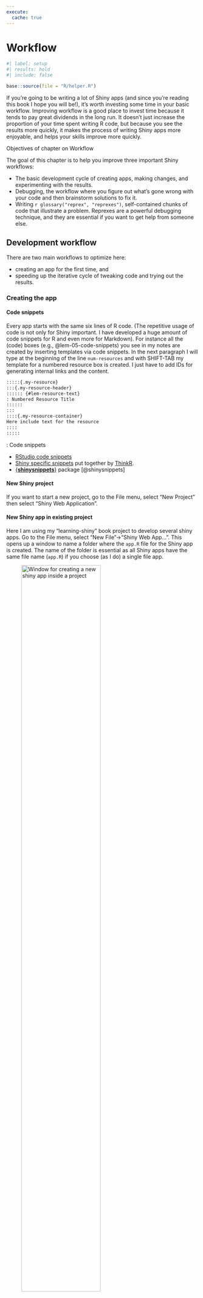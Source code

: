 ```yaml
---
execute:
  cache: true
---
```


# Workflow {#sec-chap05}

```r
#| label: setup
#| results: hold
#| include: false

base::source(file = "R/helper.R")

```

If you’re going to be writing a lot of Shiny apps (and since you’re
reading this book I hope you will be!), it’s worth investing some time
in your basic workflow. Improving workflow is a good place to invest
time because it tends to pay great dividends in the long run. It doesn’t
just increase the proportion of your time spent writing R code, but
because you see the results more quickly, it makes the process of
writing Shiny apps more enjoyable, and helps your skills improve more
quickly.

:::::: {#obj-chap05}
::::: my-objectives
::: my-objectives-header
Objectives of chapter on Workflow
:::

::: my-objectives-container
The goal of this chapter is to help you improve three important Shiny
workflows:

-   The basic development cycle of creating apps, making changes, and
    experimenting with the results.
-   Debugging, the workflow where you figure out what’s gone wrong with
    your code and then brainstorm solutions to fix it.
-   Writing `r glossary("reprex", "reprexes")`, self-contained chunks of
    code that illustrate a problem. Reprexes are a powerful debugging
    technique, and they are essential if you want to get help from
    someone else.
:::
:::::
::::::

## Development workflow

There are two main workflows to optimize here:

-   creating an app for the first time, and
-   speeding up the iterative cycle of tweaking code and trying out the
    results.

### Creating the app

#### Code snippets

Every app starts with the same six lines of R code. (The repetitive
usage of code is not only for Shiny important. I have developed a huge
amount of code snippets for R and even more for Markdown). For instance
all the (code) boxes (e.g., @lem-05-code-snippets) you see in my notes
are created by inserting templates via code snippets. In the next
paragraph I will type at the beginning of the line `num-resources` and
with SHIFT-TAB my template for a numbered resource box is created. I
just have to add IDs for generating internal links and the content.

``` markdown
:::::{.my-resource}
:::{.my-resource-header}
:::::: {#lem-resource-text}
: Numbered Resource Title
::::::
:::
::::{.my-resource-container}
Here include text for the resource
::::
:::::
```

:::::: my-resource
:::: my-resource-header
::: {#lem-05-code-snippets}
: Code snippets
:::
::::

::: my-resource-container
-   [RStudio code
    snippets](https://support.rstudio.com/hc/en-us/articles/204463668-Code-Snippets)
-   [Shiny specific
    snippets](https://github.com/ThinkR-open/shinysnippets) put together
    by [ThinkR](https://github.com/ThinkR-open).
-   [{**shinysnippets**}](https://thinkr-open.github.io/shinysnippets/)
    package [@shinysnippets]
:::
::::::

#### New Shiny project

If you want to start a new project, go to the File menu, select “New
Project” then select “Shiny Web Application”.

#### New Shiny app in existing project

Here I am using my "learning-shiny" book project to develop several
shiny apps. Go to the File menu, select "New File"-\>"Shiny Web App…".
This opens up a window to name a folder where the `app.R` file for the
Shiny app is created. The name of the folder is essential as all Shiny
apps have the same file name (`app.R`) if you choose (as I do) a single
file app.

![Window for creating a new shiny app inside a
project](img/new-shiny-app-min.png){#fig-05-01
fig-alt="alt-text" fig-align="center" width="70%"}

#### New shinylive code chunk

Here in this book I am predominantly using the {**shinylive**} package.
Therefore I have prepared another markdown snippet.

```` markdown
:::{.column-page}

:::::{.my-r-code}
:::{.my-r-code-header}
:::::: {#cnj-ID-text}
: Numbered R Code Title
::::::
:::
::::{.my-r-code-container}
```shinylive-r
#| standalone: true
#| viewerHeight: 300
#| components: [editor, viewer]
#| layout: vertical

library(shiny)

start coding here
```
::::
:::::

:::
````

### Seeing the changes

I knew about the shortcut `CMD-SHIFT-ENTER` for running the current code
chunk. I didn't know that the same shortcut could be used for the shiny
app. But it is a sensible generalization. What else is a shiny app as
one (big) code chunk?

I didn't know nothing about background jobs except that it is invoked by
rendering the Quarto file. Actually I don't know if it is still
necessary to invoke the procedure described in [Shiny apps in background
jobs](https://github.com/sol-eng/background-jobs/tree/main/shiny-job).
The reason is that Shiny will run in the background if I enter the
shortcut CMD-SHIFT-ENTER inside the Shiny app script.

There is some small change about the workflow as described in the
section "Seeing your changes" in chapter 5 of the [website of the
Mastering Shiny book](https://mastering-shiny.org/action-workflow.html).
Instead of "Write some code and press Cmd/Ctrl + S to save the file." it
works for me with "Write some code and press Cmd/Ctrl-Shift-Enter to
save and run the reloaded changed file."

:::::: my-procedure
:::: my-procedure-header
::: {#prp-05-shiny-background-job}
: Shiny background job
:::
::::

::: my-procedure-container
1.  Write some code and press Cmd/Ctrl-Shift-Enter.
2.  Interactively experiment.
3.  Go to 1.
:::
::::::

The chief disadvantage of this technique is that it’s considerably
harder to debug because the app is running in a separate process.

But the general procedure to start background jobs inside the RStudio
environment is very valuable for me. I could use background workflows
with lengthy rendering procedures of my Quarto note books.

:::::: my-resource
:::: my-resource-header
::: {#lem-05-background-jobs}
: Background jobs in the RStudio `r glossary("IDEx", "IDE")`
:::
::::

::: my-resource-container
-   [Local Job Environment
    Options](https://github.com/sol-eng/background-jobs/tree/main/shiny-job)
-   [RStudio Background Jobs](https://posit.co/blog/rstudio-1-2-jobs/)
:::
::::::

::: callout-important
To call the procedure in @prp-05-shiny-background-job you have to tick
the option "In Background Job" in the "Run App"-button (see @fig-05-02).
(You see this window only in inside the script of the Shiny app.)
:::

### Controlling the view

There are three options (see @fig-05-02):

1.  **Run in Window** open the app in a pop-out RStudio window. This has
    the interesting side effect, that it always open an new tab if the
    Shiny app is run again. This is nice for comparing different
    version. If you have a second screen you can move the window out of
    the code view and display both app code and app result at the same
    time.
2.  **Run in Viewer Pane** opens the app in the RStudio viewer pane
    (usually located on the right hand (bottom) side of the
    `r glossary("IDEx", "IDE")`. It’s useful for smaller apps because
    you can see it at the same time as you run your app code.
3.  **Run External**" opens the app in your usual web browser. It’s
    useful for larger apps and when you want to see what your app looks
    like in the context that most users will experience it. Again you
    can look at both (Code and running app)at the same time with a
    second display. (But I prefer the large main screen changing between
    RStudio and browser with shortcuts.)

![The run app button allows you to choose if the app runs in the console
or as background job and how the running app will be
shown](img/run-app-window-min.png){#fig-05-02
fig-alt="alt-text" fig-align="center" width="30%"}

With an external browser window there are is one observation I made: If
you shut down the background job or restart R then the browser window is
invalidated and running the app again will open a new tab in your
browser. This is contrast to rendering a Quarto document showing in an
external browser window. Closing this window will not show the new
results in a new browser window. You have to restart R, then RStudio
will open a new browser window after the rendering process is finished.

## Debugging

There are three main cases of problems which we’ll discuss below:

1.  **Unexpected error**: This is the easiest case, because you’ll get a
    traceback which allows you to figure out exactly where the error
    occurred. Once you’ve identified the problem, you’ll need to
    systematically test your assumptions until you find a difference
    between your expectations and reality. The interactive debugger is a
    powerful assistant for this process.
2.  **Incorrect value**: You don’t get any errors, but some value is
    incorrect. Here, you’ll need to use the interactive debugger, along
    with your investigative skills to track down the root cause.
3.  **Shiny does not update correctly**: All the values are correct, but
    they’re not updated when you expect. This is the most challenging
    problem because it’s unique to Shiny, so you can’t take advantage of
    your existing R debugging skills.

### Talk by Jenny Brian {#sec-05-talk-jeyy-brian}

I am relatively unexperienced with R debugging. So I started with the
Jenny Bryan's talk. What follows is short summary of the talk:

:::::: my-procedure
:::: my-procedure-header
::: {#prp-04-debugging}
: General debugging procedures following the Jenny Brian video lecture
:::
::::

::: my-procedure-container
There are three general procedures:

1.  **Restart R** very often and if it stuck restart RStudio. As a last
    resort you could also start your computer. This cleans all hanging
    cached variables or hanging processes. (This process I have already
    standard behavior for me.)
2.  **Reprex**: Learn how to communicate for help with *minimal*
    `r glossary("reprex", "reprexes.")` I am already used reprexes. It
    is a challenge but very useful, sometimes I have solved the problem
    on my own during the process of creating a minmal reprex.
3.  **Debugging**: There are three different general aspects:
    1.  `back::traceback()`, `last_trace::rlang()` is like reading a
        death certificate. `back::traceback()` is to be read from bottom
        to top; `last_trace::rlang()` is easier to read from top to
        bottom and has a nested view.
    2.  `base::options(error = utils::recover)`: This is like a
        post-mortem autopsy. This function allows the user to browse
        directly on any of the currently active function calls, and is
        suitable as an error option. When called, recover prints the
        list of current calls, and prompts the user to select one of
        them. The standard R browser is then invoked from the
        corresponding environment; the user can type ordinary R language
        expressions to be evaluated in that environment such as:
        `utils::ls.str()`.
    3.  `base::browser()` statement (or in RStudio a break point)
        written into the appropriate place of the code, general at the
        start of a function. This is like a reanimation. Stopping
        debugging with `Q` (Alternatives are `base::debug()` with
        `base::undebug()`, `base::debugonce()` or in RStudio choose
        `Stop Debugging` from the Debug menu or type the shortcut
        `Shift-F8`).
:::
::::::

RStudio has a very handy starting debugging feature where you choose to
hide the traceback or to rerun it with debug.

![RStudio debugging feature: Slide from Jenny Brian's video
talk](img/jenny-brian-rstudio-debugging-min.png){#fig-05-03
fig-alt="alt-text" fig-align="center" width="100%"}

::: {#tip-05-debugging-jenny-brian .callout-tip}
###### Deter next error

As debugging is intimidating Jenny Bryan recommends at the end of her
talk three debugging learning strategies:

1.  Reserve a time box for debugging (e.g. 10-15 min) for the next error
    I can't find immediately. If you haven't resolved the issue return
    back to your used procedures. (This is easy to apply and I will try
    it the next time.)
2.  Prepare for the unexpected future by using the {**testthat**}
    package. It supports a testing framework for R that integrates with
    your existing 'workflow'.
3.  Automate your check with `R CMD` check and `testthat::test_check()`
4.  Use Github continuous integration
:::

Only the first tip is at the moment for me easy to apply. Of the other
three strategies I have already heard, but they are at the moment in my
daily work behavior with R difficult to include. I will try them out
when I return to develop an R package for general use.

### Tracebacks in Shiny

You can’t use traceback() in Shiny because you can’t run code while an
app is running. Instead, Shiny will automatically print the traceback
for you.

::::::: my-r-code
:::: my-r-code-header
::: {#cnj-05-shiny-traceback}
: Example: Traceback in {**shiny**}
:::
::::

:::: my-r-code-container
::: {#lst-05-shiny-traceback}
```r
#| label: shiny-traceback
#| eval: false

library(shiny)

f <- function(x) g(x)
g <- function(x) h(x)
h <- function(x) x * 2

ui <- fluidPage(
  selectInput("n", "N", 1:10),
  plotOutput("plot")
)
server <- function(input, output, session) {
  output$plot <- renderPlot({
    n <- f(input$n)
    plot(head(cars, n))
  }, res = 96)
}
shinyApp(ui, server)

```

An example of Shiny traceback
:::

The following error message is faked (copied from a live shiny app),
because it does not work with {**shinylive**}. {**shinylive**} produces
just the same message as inside the app:

`Error: non-numeric argument to binary operator`

``` markdown
Warning: Error in *: non-numeric argument to binary operator
  178: g […/app.R#4]
  177: f […/app.R#3]
  176: renderPlot […/app.R#13]
  174: func
  134: drawPlot
  120: <reactive:plotObj>
  100: drawReactive
   87: renderFunc
   86: output$plot
    1: shiny::runApp
```

I have the first three line edited so that they do not reveal my
internal directory organisation.
::::
:::::::

To understand what’s going on we again start by flipping it upside down,
so you can see the sequence of calls in the order they appear:

``` markdown
    1: shiny::runApp
   86: output$plot
   87: renderFunc
  100: drawReactive
  120: <reactive:plotObj>
  134: drawPlot
  174: func
  176: renderPlot […/app.R#13]
  177: f […/app.R#3]
  178: g […/app.R#4]
```

There are three basic parts to the call stack:

1.  **Starting the app**: The first few calls start the app. In this
    case, you just see `shiny::runApp()`, but depending on how you start
    the app, you might see something more complicated. For example, if
    you called `base::source()` to run the app, you might see this:

``` markdown
1: source
3: print.shiny.appobj
5: runApp
```

In general, you can ignore anything before the first `runApp()`; this is
just the setup code to get the app running.

2.  **Reactive expression**: Next, you’ll see some internal Shiny code
    in charge of calling the reactive expression:

``` markdown
   86: output$plot
   87: renderFunc
  100: drawReactive
  120: <reactive:plotObj>
  134: drawPlot
  174: func
```

Here, spotting `output$plot` is really important — that tells which of
your reactives (plot) is causing the error. The next few functions are
internal, and you can ignore them.

3.  **Actual code**: Finally, at the very bottom, you’ll see the code
    that you have written:

``` markdown
  176: renderPlot […/app.R#13]
  177: f […/app.R#3]
  178: g […/app.R#4]
```

This is the code called inside of `renderPlot()`. You can tell you
should pay attention here because of the file path and line number; this
lets you know that it’s your code.

::: callout-warning
If you get an error in your app but don’t see a traceback then make sure
that you’re running the app using `Cmd/Ctrl + Shift + Enter` (or if not
in RStudio, calling `runApp()`), and that you’ve saved the file that
you’re running it from. Other ways of running the app don’t always
capture the information necessary to make a traceback.
:::

### The interactive debugger {#sec-05-interactive-debugger}

Once you’ve located the source of the error and want to figure out
what’s causing it, the most powerful tool you have at your disposal is
the interactive debugger. The debugger pauses execution and gives you an
interactive R console where you can run any code to figure out what’s
gone wrong. There are two ways to launch the debugger:

1.  **browser() function call**: Add a call to `base::browser()` in your
    source code. This is the standard R way of launching the interactive
    debugger, and will work however you’re running Shiny. The advantage
    of `browser()` is that because it’s R code, you can make it
    conditional by combining it with an `if` statement. This allows you
    to launch the debugger only for problematic inputs.

``` markdown
if (input$value == "a") {
  browser()
}
# Or maybe
if (my_reactive() < 0) {
  browser()
}
```

2.  **RStudio breakpoint**: Add an RStudio breakpoint by clicking to the
    left of the line number. You can remove the breakpoint by clicking
    on the red circle. The advantage of breakpoints is that they’re not
    code, so you never have to worry about accidentally checking them
    into your version control system.

![Setting a breakpoint in
RStudio](img/breakpoint-debugger-min.png){#fig-05-04
fig-alt="alt-text" fig-align="center" width="70%"}

If you’re using RStudio, the toolbar in @fig-05-05 will appear at the
top of the console when you’re in the debugger. The toolbar is an easy
way to remember the debugging commands that are now available to you.
They’re also available outside of RStudio; you’ll just need to remember
the one letter command to activate them. The three most useful commands
are:

-   **Next (press n)**: executes the next step in the function. Note
    that if you have a variable named `n`, you’ll need to use `print(n)`
    to display its value.
-   **Continue (press c)**: leaves interactive debugging and continues
    regular execution of the function. This is useful if you’ve fixed
    the bad state and want to check that the function proceeds
    correctly.
-   **Stop (press Q)**: stops debugging, terminates the function, and
    returns to the global workspace. Use this once you’ve figured out
    where the problem is, and you’re ready to fix it and reload the
    code.

![RStudio's debugging scenario: Waiting at the breakpoint, involing the
debugger](img/invoke-debugger-min.png){#fig-05-05
fig-alt="alt-text" fig-align="center" width="70%"}

As well as stepping through the code line-by-line using these tools,
you’ll also write and run a bunch of interactive code to track down
what’s going wrong. Debugging is the process of systematically comparing
your expectations to reality until you find the mismatch. If you’re new
to debugging in R, you might want to read the [Debugging chapter of
“Advanced R”](https://adv-r.hadley.nz/debugging.html) to learn some
general techniques.

:::::: my-resource
:::: my-resource-header
::: {#lem-05-debugging}
: Debugging
:::
::::

::: my-resource-container
I have collected some resources for interactive debugging in R.

-   Jenny Bryan video keynote at the rstudio::conf(2020): “[Object of
    type ‘closure’ is not
    subsettable](https://posit.co/resources/videos/object-of-type-closure-is-not-subsettable/)”.[^05-workflow-1]
-   Jenny Bryan [Additional material and links from the above
    talk](https://github.com/jennybc/debugging#readme) to introduce R
    debugging.
-   Jonathan McPherson (posit): [Debugging with the RStudio
    IDE](https://support.posit.co/hc/en-us/articles/205612627-Debugging-with-the-RStudio-IDE)
-   [RStudio User Guide on
    Debugging](https://docs.posit.co/ide/user/ide/guide/code/debugging.html)
-   Hadley Wickham: General advise and problem-solving strategies in
    [Debugging](https://adv-r.hadley.nz/debugging.html) (Chapter 22 in
    the second edition of the [Advanced R
    book](https://adv-r.hadley.nz/index.html)).
-   The {**rlang**} package is a [collection of frameworks and APIs for
    programming with R](https://rlang.r-lib.org/). (I've already learned
    about this package, but it seems that it is — at least at the
    moment, June 2025 — a resource for more experienced programmers than
    me.)
:::
::::::

[^05-workflow-1]: This is for me an incomprehensibe error message that I
    have already experienced several times. It helps very much to
    replace 'closure' with 'function'.

### Case study

I skip over the interesting and illuminating case study because
reproducing the reported strategies is not educationally valuable. I
would need my own problem to debug.

::: callout-important
In the case study there are two important learnings for me:

1.  Assuming some line of code is the trouble maker try to reproduce the
    problem in the console outside the debugger!
2.  Inside the debugger try the interactive console to verify if you are
    in problematic line of code!
:::

By the way: I ran over a similar problem as reported in the case study.
Instead of confusing "NA" for North America with `NA` I had the [ISO
3166](https://www.iso.org/iso-3166-country-codes.html) two letter
country code (alpha2) with "NA". (See filteredc [dataset to "Namibia" in
opendatasoft](https://public.opendatasoft.com/explore/dataset/countries-codes/table/?flg=en-us&q=namibia))

### Debugging reactivity

The hardest type of problem to debug is when your reactives fire in an
unexpected order. At this point in the book, we have relatively few
tools to recommend to help you debug this issue. In the next section,
you’ll learn how to create a minimal `r glossary("reprex")` which is
crucial for this type of problem, and later in the book, you’ll learn
more about the underlying theory, and about tools like the [reactivity
visualizer](https://github.com/rstudio/reactlog) {**reactlog**}
[@reactlog]. But for now, we’ll focus on a classic technique that’s
useful here: “print” debugging.

The basic idea of print debugging is to call `print()` whenever you need
to understand when a part of your code is evaluated, and to show the
values of important variables. We call this “print” debugging (because
in most languages you’d use a print function), but In R it makes more
sense to use `message()`:

-   `base::print()` is designed for displaying vectors of data so it
    puts quotes around strings and starts the first line with "\[1\]".
-   `base::message()` sends its result to “standard error”, rather than
    “standard output”. These are technical terms describing output
    streams, which you don’t normally notice because they’re both
    displayed in the same way when running interactively. But if your
    app is hosted elsewhere, then output sent to “standard error” will
    be recorded in the logs.

I also recommend coupling `message()` with the `glue()` function from
the {**glue**} package, which makes it easy to interleave text and
values in a message.[^05-workflow-2]

[^05-workflow-2]: As I am already comfortable to use `glue()` I skip the
    demonstration how to use the {**glue**} package.

A final useful tool is `utils::str()`, which prints the detailed
structure of any object. This is particularly useful if you need to
double check you have the type of object that you expect.

Summarized there are three tools for print debugging at this state of
the notes:

-   `base::message()`
-   `glue::glue()`
-   `utils::str()`

Here’s a toy app that shows off some of the basic ideas. Note how I use
message() inside a reactive(): I have to perform the computation, send
the message, and then return the previously computed value.

:::::::::::::::: my-code-collection
::::: my-code-collection-header
::: my-code-collection-icon
:::

::: {#exm-05-print-debugging}
: Toy example with print debugging
:::
:::::

:::::::::::: my-code-collection-container
::::::::::: panel-tabset
###### Version 1 (Hadley)

:::::: my-r-code
:::: my-r-code-header
::: {#cnj-05-print-debugging-hadley}
: Toy example from the book
:::
::::

::: my-r-code-container
```shinylive-r
#| standalone: true
#| components: [editor, viewer]

library(shiny)
library(glue)

ui <- fluidPage(
  sliderInput("x", "x", value = 1, min = 0, max = 10),
  sliderInput("y", "y", value = 2, min = 0, max = 10),
  sliderInput("z", "z", value = 3, min = 0, max = 10),
  textOutput("total")
)
server <- function(input, output, session) {
  observeEvent(input$x, {
    message(glue("Updating y from {input$y} to {input$x * 2}"))
    updateSliderInput(session, "y", value = input$x * 2)
  })

  total <- reactive({
    total <- input$x + input$y + input$z
    message(glue("New total is {total}"))
    total
  })

  output$total <- renderText({
    total()
  })
}

shinyApp(ui, server)
```

***

I can't demonstrate printing the output inside a reactive code snippet with {**shinylive**} here. Only the output in the not reactive `output$total` will appear.  So I faked the output with copy and paste from the online book:

```markdown

Updating y from 2 to 2
New total is 6

```

And if I drag the x slider to 3 I see

```markdown

Updating y from 2 to 6
New total is 8
New total is 12

```

Don’t worry if you find the results a little surprising. 

::: {.callout-note}
Yes, in fact, this *is* surprising for me, as I get the new total twice! I’ll will wait to learn more about what’s going on in @XXX_8 with the help of the reactive graph diagrams mentioned in @sec-03-reactive-graph.

In the meanwhile I have in the next tab changed text and place of the messages in this toy example.
:::


:::
::::::

###### Version 2 (my own example)

:::::: my-r-code
:::: my-r-code-header
::: {#cnj-05-print-debugging-my-own}
: Toy example with my own print debugging messages
:::
::::

::: my-r-code-container
```r
#| label: print-debugging-my-own
#| eval: false

library(shiny)
library(glue)

ui <- fluidPage(
    sliderInput("x", "x", value = 1, min = 0, max = 10),
    sliderInput("y", "y", value = 2, min = 0, max = 10),
    sliderInput("z", "z", value = 3, min = 0, max = 10),
    textOutput("total")
)
server <- function(input, output, session) {
    observeEvent(input$x, {
        updateSliderInput(session, "y", value = input$x * 2)
    })

    total <- reactive({
        total <- input$x + input$y + input$z
        message(glue("New total is x+y+z = {input$x} + {input$y} + {input$z} = {total}"))
        total
    })

    output$total <- renderText({
        total()
    })
}

shinyApp(ui, server)
```

***

The printing command in the `total` reactive is easier to understand for me. But I think the places for the `message()` command in the book example are on those other places to show an specific behavior of the reactivity behavior of this Shiny toy example.

```markdown

> shiny::runApp('apps-05/print-debugging')
Loading required package: shiny

Listening on http://127.0.0.1:7653

# After started the app
New total is x+y+z = 1 + 2 + 3 = 6

# After dragging the x slider to 3
New total is x+y+z = 3 + 2 + 3 = 8
New total is x+y+z = 3 + 6 + 3 = 12

```

:::
::::::

:::::::::::


::::::::::::
::::::::::::::::

## Getting help

I will shorten this section as I have already some experiences with `r glossary("reprex", "reprexes")`. I will focus on those points that are not so obvious for me.

### Reprex basics {#sec-05-reprex-basics}

**{reprex} package**: In the book the usage of the [{reprex} package](https://reprex.tidyverse.org/) is not mentioned. It is a very useful tool and simplifies the technical process of catching the code. I am using the {**reprex**} package [@reprex] with [RStudio addins](https://rstudio.github.io/rstudioaddins/), because that makes it much comfortable to use.

### Making a reprex

This section does not mention the technical process  but focuses on conceptional issues.

Typically, the most challenging part of making your app work on someone else’s computer is eliminating the use of data that’s only stored on your computer. There are four useful patterns:

#### Built-in datset

Often the data you’re using is not directly related to the problem, and you can instead use a built-in dataset like mtcars or iris.

#### R Code dataset

Other times, you might be able to write a little R code that creates a dataset that illustrates the problem:

```r
#| label: create-mydata-with-r-code
mydata <- data.frame(x = 1:5, y = c("a", "b", "c", "d", "e"))
mydata
```


#### `dput()` dataset

If both of those techniques fail, you can turn your data into code with base::dput(). For example, `dput(mydata)` generates the code that will recreate `mydata```:

```r
#| label: create-mydata-with-dput

dput(mydata)
```



Once you have that code, you can put this in your reprex to generate `mydata`:

```r
#| label: put-mydata-in-reprex-code

mydata <- structure(list(x = 1:5, y = structure(1:5, .Label = c("a", "b",
"c", "d", "e"), class = "factor")), class = "data.frame", row.names = c(NA,
-5L))
mydata
```


Often, running `dput()` on your original data will generate a huge amount of code, so find a subset of your data that illustrates the problem. The smaller the dataset that you supply, the easier it will be for others to help you with your problem.

#### Complete project

If reading data from disk seems to be an irreducible part of the problem, a strategy of last resort is to provide a complete project containing both an app.R and the needed data files. The best way to provide this is as a **RStudio project hosted on GitHub**, but failing that, you can carefully make a **zip file that can be run locally**. 

Make sure that you use relative paths (i.e. `read.csv("my-data.csv")` not `read.csv("c:\\my-user-name\\files\\my-data.csv"))` so that your code still works when run on a different computer.

You should also consider the reader and spend some time formatting your code so that it’s easy to read. If you adopt the tidyverse style guide, you can automatically reformat your code using the {**styler**} package; that quickly gets your code to a place that’s easier to read.

### Making a minimal reprex

Creating the smallest possible reprex is particularly important for Shiny apps, which are often complicated. But — as Jenny Bryan mentioned in her talk (see @sec-05-talk-jeyy-brian) — creating a minimal reprex is both a science and an art.

::: {.callout-tip #tip-05-making-minimal-reprex}
###### Debugging strategy but also a way to make a minimal reprex

- If you don’t know what part of your code is triggering the problem, a good way to find it is to remove sections of code from your application, piece by piece, until the problem goes away. 
- Alternatively, sometimes it’s simpler to start with a fresh, empty, app and progressively build it up until you find the problem once more.

:::

::: {.my-checklist}

::::{.my-checklist-header} 
::::: {.my-checklist-icon}
:::::
::::::  {#tdo-05-reprex}
:::::: 
: Take a final pass through your Reprex
::::

:::: {.my-checklist-body} 
- Is every input and output in UI related to the problem?
- Does your app have a complex layout that you can simplify to help focus on the problem at hand? Have you removed all UI customisation that makes your app look good, but isn’t related to the problem?
- Are there any reactives in `server()` that you can now remove?
- If you’ve tried multiple ways to solve the problem, have you removed all the vestiges of the attempts that didn’t work?
- Is every package that you load needed to illustrate the problem? Can you eliminate packages by replacing functions with dummy code?
::::

:::

### Case Study

Again I will skip the case study, especially as I can't demonstrate it with a {**shinylive*} chunk. But I have provided the shiny apps in the "app05" folder.

Another remark: I got slightly different error messages. For instance instead of "“Type mismatch for min, max, and value. Each must be Date, POSIXt, or number” in the first case study example I got "Error in min: invalid 'type' (list) of argument" with my experiment in the console.

## Summary

This chapter has given you some useful workflows for developing apps, debugging problems, and getting help. These workflows might seem a little abstract and easy to dismiss because they’re not concretely improving an individual app. But I think of workflow as one of my “secret” powers: one of the reasons that I’ve been able to accomplish so much is that I devote time to analysing and improving my workflow. I highly encourage you to do the same!

The next chapter on layouts and themes is the first of a grab bag of useful techniques. There’s no need to read in sequence; feel free to skip ahead to a chapter that you need for a current app.

::: {.callout-note #nte-next-chapter}
I will follow the advice and continue with #sec-chap09 because I need the upload of a dataset for the work on my first real Shiny app.
:::

